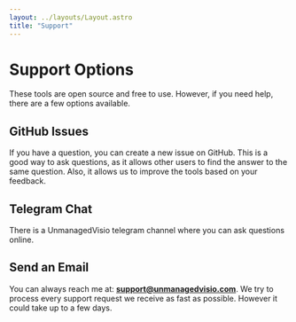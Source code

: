 ```yaml
---
layout: ../layouts/Layout.astro
title: "Support"
---
```



# Support Options

These tools are open source and free to use.
However, if you need help, there are a few options available.

## GitHub Issues

If you have a question, you can create a new issue on GitHub.
This is a good way to ask questions, as it allows other users to find the answer to the same question.
Also, it allows us to improve the tools based on your feedback.

<LinkButton 
  href="https://github.com/nbelyh/VisioWebTools/issues"
  hrefImage="/github.svg"
  text="Check out GitHub Issues"
/>

## Telegram Chat

There is a UnmanagedVisio telegram channel where you can ask questions online.

<LinkButton 
  href="https://t.me/+w7LQ2F2ckmViYjU0"
  hrefImage="/telegram-logo.svg"
  text="Join Telegram Chat" 
/>

<h2>Send an Email</h2>

You can always reach me at: **[support@unmanagedvisio.com](mailto:support@unmanagedvisio.com)**.
We try to process every support request we receive as fast as possible.
However it could take up to a few days.

<LinkButton 
  href="mailto:support@unmanagedvisio.com" 
  hrefImage="/email.svg" 
  text="Send an Email"
/>
